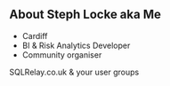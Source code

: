 ## About Steph Locke aka Me
* Cardiff
* BI & Risk Analytics Developer
* Community organiser

SQLRelay.co.uk & your user groups